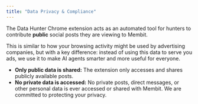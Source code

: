 ```yaml
---
title: "Data Privacy & Compliance"
---
```


The Data Hunter Chrome extension acts as an automated tool for hunters to contribute **public** social posts they are viewing to Membit.

This is similar to how your browsing activity might be used by advertising companies, but with a key difference: instead of using this data to serve you ads, we use it to make AI agents smarter and more useful for everyone.

- **Only public data is shared:** The extension only accesses and shares publicly available posts.
- **No private data is accessed:** No private posts, direct messages, or other personal data is ever accessed or shared with Membit. We are committed to protecting your privacy.
